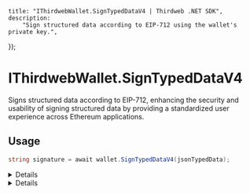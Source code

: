 
	title: "IThirdwebWallet.SignTypedDataV4 | Thirdweb .NET SDK",
	description:
		"Sign structured data according to EIP-712 using the wallet's private key.",
});

# IThirdwebWallet.SignTypedDataV4

Signs structured data according to EIP-712, enhancing the security and usability of signing structured data by providing a standardized user experience across Ethereum applications.

## Usage

```csharp
string signature = await wallet.SignTypedDataV4(jsonTypedData);
```

<Details summary="Parameters">

### jsonTypedData (required)

A JSON string representing the typed data to be signed. This data should follow the EIP-712 standard, including types, domain, and message.

</Details>

<Details summary="Return Value">

### string

Returns a `string` representing the hexadecimal signature of the typed data. This signature can be verified to confirm the data's integrity and the signer's authenticity.

</Details>
